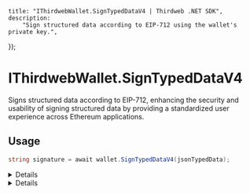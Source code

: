 
	title: "IThirdwebWallet.SignTypedDataV4 | Thirdweb .NET SDK",
	description:
		"Sign structured data according to EIP-712 using the wallet's private key.",
});

# IThirdwebWallet.SignTypedDataV4

Signs structured data according to EIP-712, enhancing the security and usability of signing structured data by providing a standardized user experience across Ethereum applications.

## Usage

```csharp
string signature = await wallet.SignTypedDataV4(jsonTypedData);
```

<Details summary="Parameters">

### jsonTypedData (required)

A JSON string representing the typed data to be signed. This data should follow the EIP-712 standard, including types, domain, and message.

</Details>

<Details summary="Return Value">

### string

Returns a `string` representing the hexadecimal signature of the typed data. This signature can be verified to confirm the data's integrity and the signer's authenticity.

</Details>
